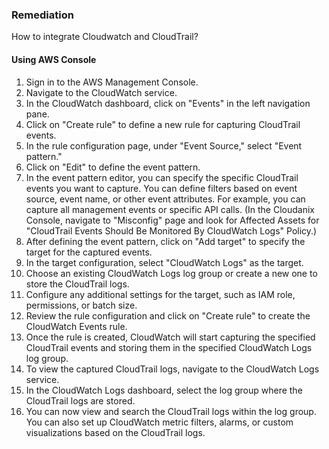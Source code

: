 ### Remediation

How to integrate Cloudwatch and CloudTrail?

#### Using AWS Console

1. Sign in to the AWS Management Console.
2. Navigate to the CloudWatch service.
3. In the CloudWatch dashboard, click on "Events" in the left navigation pane.
4. Click on "Create rule" to define a new rule for capturing CloudTrail events.
5. In the rule configuration page, under "Event Source," select "Event pattern."
6. Click on "Edit" to define the event pattern.
7. In the event pattern editor, you can specify the specific CloudTrail events you want to capture. You can define filters based on event source, event name, or other event attributes. For example, you can capture all management events or specific API calls.
   (In the Cloudanix Console, navigate to "Misconfig" page and look for Affected Assets for "CloudTrail Events Should Be Monitored By CloudWatch Logs" Policy.)
8. After defining the event pattern, click on "Add target" to specify the target for the captured events.
9. In the target configuration, select "CloudWatch Logs" as the target.
10. Choose an existing CloudWatch Logs log group or create a new one to store the CloudTrail logs.
11. Configure any additional settings for the target, such as IAM role, permissions, or batch size.
12. Review the rule configuration and click on "Create rule" to create the CloudWatch Events rule.
13. Once the rule is created, CloudWatch will start capturing the specified CloudTrail events and storing them in the specified CloudWatch Logs log group.
14. To view the captured CloudTrail logs, navigate to the CloudWatch Logs service.
15. In the CloudWatch Logs dashboard, select the log group where the CloudTrail logs are stored.
16. You can now view and search the CloudTrail logs within the log group. You can also set up CloudWatch metric filters, alarms, or custom visualizations based on the CloudTrail logs.

